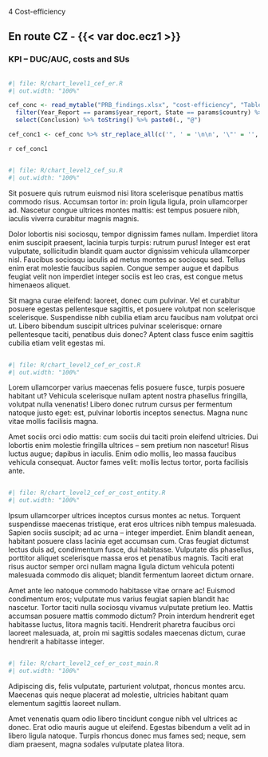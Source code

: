 [4 Cost-efficiency]{class="fakeh1"}

## En route CZ - {{< var doc.ecz1 >}}

::: {#container-cap style="clear: both"}

### KPI – DUC/AUC, costs and SUs

<!-- empty line to ensure next heading leaves enough space -->
<div style="height: 1px"></div>

:::: {#chart-cef-er-duc class="mychart"}
```r
#| file: R/chart_level1_cef_er.R
#| out.width: "100%"
```
::::

:::: {#concl-cef-er-duc}
```r
cef_conc <- read_mytable("PRB_findings.xlsx", "cost-efficiency", "Table_Findings_CEFF") %>% 
  filter(Year_Report == params$year_report, State == params$country) %>% 
  select(Conclusion) %>% toString() %>% paste0(., "@")

cef_conc1 <- cef_conc %>% str_replace_all(c('", ' = '\n\n', '\"' = '', '\n\n\n' = '\n\n')) %>% str_replace(fixed('c('), '') %>%  str_replace(fixed(')@'), '\n') 
```

`r cef_conc1`
::::
:::

::: {#container-cap style="clear: both"}

<!-- empty line to ensure next heading leaves enough space -->
<div style="height: 1px"></div>

:::: {#chart-cef-su class="mychart"}
```r
#| file: R/chart_level2_cef_su.R
#| out.width: "100%"
```
::::

:::: {#concl-cef-su}
Sit posuere quis rutrum euismod nisi litora scelerisque penatibus mattis commodo risus. Accumsan tortor in: proin ligula ligula,
proin ullamcorper ad. Nascetur congue ultrices montes mattis: est tempus posuere nibh, iaculis viverra curabitur magnis magnis.

Dolor lobortis nisi sociosqu, tempor dignissim fames nullam. Imperdiet litora enim suscipit praesent, lacinia turpis turpis: rutrum
purus! Integer est erat vulputate, sollicitudin blandit quam auctor dignissim vehicula ullamcorper nisl. Faucibus sociosqu iaculis
ad metus montes ac sociosqu sed. Tellus enim erat molestie faucibus sapien. Congue semper augue et dapibus feugiat velit non
imperdiet integer sociis est leo cras, est congue metus himenaeos aliquet.

Sit magna curae eleifend: laoreet, donec cum pulvinar. Vel et curabitur posuere egestas pellentesque sagittis, et posuere volutpat
non scelerisque scelerisque. Suspendisse nibh cubilia etiam arcu faucibus nam volutpat orci ut. Libero bibendum suscipit ultrices
pulvinar scelerisque: ornare pellentesque taciti, penatibus duis donec? Aptent class fusce enim sagittis cubilia etiam velit
egestas mi.
::::
:::

::: {#container-cap style="clear: both"}

<!-- empty line to ensure next heading leaves enough space -->
<div style="height: 1px"></div>

:::: {#chart-cef-er-cost class="mychart"}
```r
#| file: R/chart_level2_cef_er_cost.R
#| out.width: "100%"
```
::::

:::: {#concl-cef-er-cost}
Lorem ullamcorper varius maecenas felis posuere fusce, turpis posuere habitant ut? Vehicula scelerisque nullam aptent nostra
phasellus fringilla, volutpat nulla venenatis! Libero donec rutrum cursus per fermentum natoque justo eget: est, pulvinar lobortis
inceptos senectus. Magna nunc vitae mollis facilisis magna.

Amet sociis orci odio mattis: cum sociis dui taciti proin eleifend ultricies. Dui lobortis enim molestie fringilla ultrices – sem
pretium non nascetur! Risus luctus augue; dapibus in iaculis. Enim odio mollis, leo massa faucibus vehicula consequat. Auctor fames
velit: mollis lectus tortor, porta facilisis ante.
::::
:::

::: {#container-cap style="clear: both"}

<!-- empty line to ensure next heading leaves enough space -->
<div style="height: 1px"></div>

:::: {#chart-cef-er-cost-entity class="mychart"}
```r
#| file: R/chart_level2_cef_er_cost_entity.R
#| out.width: "100%"
```
::::

:::: {#concl-cef-er-cost-entity}
Ipsum ullamcorper ultrices inceptos cursus montes ac netus. Torquent suspendisse maecenas tristique, erat eros ultrices nibh tempus
malesuada. Sapien sociis suscipit; ad ac urna – integer imperdiet. Enim blandit aenean, habitant posuere class lacinia eget
accumsan cum. Cras feugiat dictumst lectus duis ad, condimentum fusce, dui habitasse. Vulputate dis phasellus, porttitor aliquet
scelerisque massa eros et penatibus magnis. Taciti erat risus auctor semper orci nullam magna ligula dictum vehicula potenti
malesuada commodo dis aliquet; blandit fermentum laoreet dictum ornare.

Amet ante leo natoque commodo habitasse vitae ornare ac! Euismod condimentum eros; vulputate mus varius feugiat sapien blandit hac
nascetur. Tortor taciti nulla sociosqu vivamus vulputate pretium leo. Mattis accumsan posuere mattis commodo dictum? Proin interdum
hendrerit eget habitasse luctus, litora magnis taciti. Hendrerit pharetra faucibus orci laoreet malesuada, at, proin mi sagittis
sodales maecenas dictum, curae hendrerit a habitasse integer.
::::
:::

::: {#container-cap style="clear: both"}

<!-- empty line to ensure next heading leaves enough space -->
<div style="height: 1px"></div>

:::: {#chart-cef-er-cost-main class="mychart"}
```r
#| file: R/chart_level2_cef_er_cost_main.R
#| out.width: "100%"
```
::::

:::: {#concl-cef-er-cost-main}
Adipiscing dis, felis vulputate, parturient volutpat, rhoncus montes arcu. Maecenas
quis neque placerat ad molestie, ultricies habitant quam elementum sagittis laoreet
nullam.

Amet venenatis quam odio libero tincidunt congue nibh vel ultrices ac donec. Erat
odio mauris augue ut eleifend. Egestas bibendum a velit ad in libero ligula natoque.
Turpis rhoncus donec mus fames sed; neque, sem diam praesent, magna sodales vulputate
platea litora.
::::
:::
